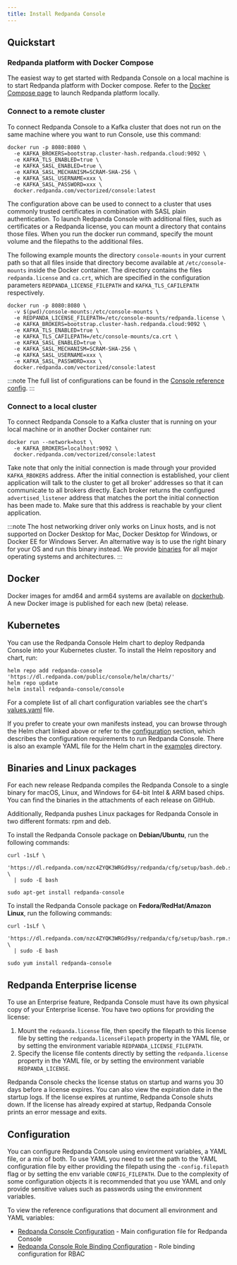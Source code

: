 ```yaml
---
title: Install Redpanda Console
---
```


<head>
    <meta name="title" content="Install Redpanda Console | Redpanda Docs"/>
    <meta name="description" content="Deploy Redpanda Console on your Kubernetes cluster, run it locally or deploy it on a bare-metal server."/>
</head>


## Quickstart

### Redpanda platform with Docker Compose

The easiest way to get started with Redpanda Console on a local machine is to start Redpanda platform
with Docker compose. Refer to the [Docker Compose page](../console/reference/docker-compose.mdx) to
launch Redpanda platform locally.

### Connect to a remote cluster

To connect Redpanda Console to a Kafka cluster that does not run on the same machine where you want
to run Console, use this command:

```shell
docker run -p 8080:8080 \
  -e KAFKA_BROKERS=bootstrap.cluster-hash.redpanda.cloud:9092 \
  -e KAFKA_TLS_ENABLED=true \
  -e KAFKA_SASL_ENABLED=true \
  -e KAFKA_SASL_MECHANISM=SCRAM-SHA-256 \
  -e KAFKA_SASL_USERNAME=xxx \
  -e KAFKA_SASL_PASSWORD=xxx \
  docker.redpanda.com/vectorized/console:latest
```

The configuration above can be used to connect to a cluster that uses commonly trusted certificates in 
combination with SASL plain authentication. To launch Redpanda Console with additional files, such 
as certificates or a Redpanda license, you can mount a directory that contains those files.
When you run the docker run command, specify the mount volume and the filepaths to the additional files.

The following example mounts the directory
`console-mounts` in your current path so that all files inside that directory become available at
`/etc/console-mounts` inside the Docker container. The directory contains the files
`redpanda.license` and `ca.crt`, which are specified in the configuration parameters 
`REDPANDA_LICENSE_FILEPATH` and `KAFKA_TLS_CAFILEPATH` respectively.

```shell
docker run -p 8080:8080 \
  -v $(pwd)/console-mounts:/etc/console-mounts \
  -e REDPANDA_LICENSE_FILEPATH=/etc/console-mounts/redpanda.license \
  -e KAFKA_BROKERS=bootstrap.cluster-hash.redpanda.cloud:9092 \
  -e KAFKA_TLS_ENABLED=true \
  -e KAFKA_TLS_CAFILEPATH=/etc/console-mounts/ca.crt \
  -e KAFKA_SASL_ENABLED=true \
  -e KAFKA_SASL_MECHANISM=SCRAM-SHA-256 \
  -e KAFKA_SASL_USERNAME=xxx \
  -e KAFKA_SASL_PASSWORD=xxx \
  docker.redpanda.com/vectorized/console:latest
```

:::note
The full list of configurations can be found in the [Console reference config](../console/reference/config.mdx).
:::

### Connect to a local cluster

To connect Redpanda Console to a Kafka cluster that is running on your local machine
or in another Docker container run:

```shell
docker run --network=host \
  -e KAFKA_BROKERS=localhost:9092 \
  docker.redpanda.com/vectorized/console:latest
```

Take note that only the initial connection is made through your provided `KAFKA_RBOKERS` address.
After the initial connection is established, your client application will talk to the cluster to
get all broker' addresses so that it can communicate to all brokers directly. Each broker returns
the configured `advertised_listener` address that matches the port the initial connection has been
made to. Make sure that this address is reachable by your client application.

:::note
The host networking driver only works on Linux hosts, and is not supported on Docker Desktop for Mac, 
Docker Desktop for Windows, or Docker EE for Windows Server. An alternative way is to use the right
binary for your OS and run this binary instead. We provide [binaries](#binaries-and-linux-packages) 
for all major operating systems and architectures.
::: 

## Docker

Docker images for amd64 and arm64 systems are available on [dockerhub](https://hub.docker.com/r/vectorized/console/tags). 
A new Docker image is published for each new (beta) release.

## Kubernetes

You can use the Redpanda Console Helm chart to deploy Redpanda Console into your Kubernetes cluster. To install
the Helm repository and chart, run:

```
helm repo add redpanda-console 'https://dl.redpanda.com/public/console/helm/charts/' 
helm repo update
helm install redpanda-console/console
```

For a complete list of all chart configuration variables see the chart's 
[values.yaml](https://github.com/redpanda-data/console/blob/master/helm/console/values.yaml) file.


If you prefer to create your own manifests instead, you can browse through the Helm chart linked above
or refer to the [configuration](#configuration) section, which describes the configuration requirements
to run Redpanda Console. There is also an example YAML file for the Helm chart in the 
[examples](https://github.com/redpanda-data/console/tree/master/helm/examples) directory.

## Binaries and Linux packages

For each new release Redpanda compiles the Redpanda Console to a single binary for macOS, Linux, and Windows
for 64-bit Intel & ARM based chips. You can find the binaries in the attachments of
each release on GitHub.

Additionally, Redpanda pushes Linux packages for Redpanda Console in two different formats: rpm and deb.

To install the Redpanda Console package on **Debian/Ubuntu**, run the following commands:

```
curl -1sLf \
  'https://dl.redpanda.com/nzc4ZYQK3WRGd9sy/redpanda/cfg/setup/bash.deb.sh' \
  | sudo -E bash
  
sudo apt-get install redpanda-console
```

To install the Redpanda Console package on **Fedora/RedHat/Amazon Linux**, run the following commands:

```
curl -1sLf \
  'https://dl.redpanda.com/nzc4ZYQK3WRGd9sy/redpanda/cfg/setup/bash.rpm.sh' \
  | sudo -E bash

sudo yum install redpanda-console
```

## Redpanda Enterprise license

To use an Enterprise feature, Redpanda Console must have its own physical copy of 
your Enterprise license. You have two options for providing the license:

1. Mount the `redpanda.license` file, then specify the filepath to this license file by setting the `redpanda.licenseFilepath` property in the YAML file, or by setting the environment variable `REDPANDA_LICENSE_FILEPATH`.
2. Specify the license file contents directly by setting the `redpanda.license` property in the YAML file, or by setting the environment variable `REDPANDA_LICENSE`.

Redpanda Console checks the license status on startup and warns you 30 days before a license expires. You can also view the expiration date in the startup logs.
If the license expires at runtime, Redpanda Console shuts down. If the license has already
expired at startup, Redpanda Console prints an error message and exits.

## Configuration

You can configure Redpanda Console using environment variables, a YAML file, or a mix of both. To use YAML you
need to set the path to the YAML configuration file by either providing the filepath using the
`-config.filepath` flag or by setting the env variable `CONFIG_FILEPATH`. Due to the complexity
of some configuration objects it is recommended that you use YAML and only provide sensitive values such as
passwords using the environment variables. 

To view the reference configurations that document all environment and YAML variables:

- [Redpanda Console Configuration](../../console/reference/config) - Main configuration file for Redpanda Console
- [Redpanda Console Role Binding Configuration](../../console/reference/role-bindings) - Role binding configuration for RBAC
